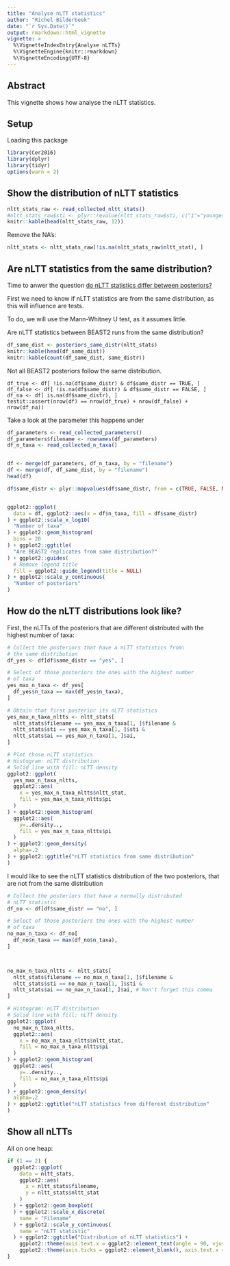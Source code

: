 ```yaml
---
title: "Analyse nLTT statistics"
author: "Richel Bilderbeek"
date: "`r Sys.Date()`"
output: rmarkdown::html_vignette
vignette: >
  %\VignetteIndexEntry{Analyse nLTTs}
  %\VignetteEngine{knitr::rmarkdown}
  %\VignetteEncoding{UTF-8}
---
```


## Abstract

This vignette shows how analyse the nLTT statistics.

## Setup

Loading this package

```r
library(Cer2016)
library(dplyr)
library(tidyr)
options(warn = 2)
```

## Show the distribution of nLTT statistics

```r
nltt_stats_raw <- read_collected_nltt_stats()
#nltt_stats_raw$sti <- plyr::revalue(nltt_stats_raw$sti, c("1"="youngest", "2"="oldest"))
knitr::kable(head(nltt_stats_raw, 12))
```

Remove the NA's:

```r
nltt_stats <- nltt_stats_raw[!is.na(nltt_stats_raw$nltt_stat), ]
```

## Are nLTT statistics from the same distribution?

Time to anwer the question [do nLTT statistics differ between posteriors?](https://github.com/richelbilderbeek/Cer2016/issues/103)

First we need to know if nLTT statistics are from the
same distribution, as this will influence are tests.

To do, we will use the Mann-Whitney U test, as
it assumes little.

Are nLTT statistics between BEAST2 runs from the same
distribution?

```r
df_same_dist <- posteriors_same_distr(nltt_stats)
knitr::kable(head(df_same_dist))
knitr::kable(count(df_same_dist, same_distr))
```

Not all BEAST2 posteriors follow the same distribution.

```
df_true <- df[ !is.na(df$same_distr) & df$same_distr == TRUE, ]
df_false <- df[ !is.na(df$same_distr) & df$same_distr == FALSE, ]
df_na <- df[ is.na(df$same_distr), ]
testit::assert(nrow(df) == nrow(df_true) + nrow(df_false) + nrow(df_na))
```

Take a look at the parameter this happens under

```r
df_parameters <- read_collected_parameters()
df_parameters$filename <- rownames(df_parameters)
df_n_taxa <- read_collected_n_taxa()


df <- merge(df_parameters, df_n_taxa, by = "filename")
df <- merge(df, df_same_dist, by = "filename")
head(df)

df$same_distr <- plyr::mapvalues(df$same_distr, from = c(TRUE, FALSE, NA), to = c("yes", "no", "singular value"))


ggplot2::ggplot(
  data = df, ggplot2::aes(x = df$n_taxa, fill = df$same_distr)
) + ggplot2::scale_x_log10(
  "Number of taxa"
) + ggplot2::geom_histogram(
  bins = 20
) + ggplot2::ggtitle(
  "Are BEAST2 replicates from same distribution?"
) + ggplot2::guides(
  # Remove legend title
  fill = ggplot2::guide_legend(title = NULL) 
) + ggplot2::scale_y_continuous(
  "Number of posteriors"
)
```

## How do the nLTT distributions look like?

First, the nLTTs of the posteriors that are different
distributed with the highest number of taxa:

```r
# Collect the posteriors that have a nLTT statistics from\
# the same distribution
df_yes <- df[df$same_distr == "yes", ]

# Select of those posteriors the ones with the highest number
# of taxa
yes_max_n_taxa <- df_yes[
  df_yes$n_taxa == max(df_yes$n_taxa), 
]

# Obtain that first posterior its nLTT statistics
yes_max_n_taxa_nltts <- nltt_stats[ 
  nltt_stats$filename == yes_max_n_taxa[1, ]$filename & 
  nltt_stats$sti == yes_max_n_taxa[1, ]$sti & 
  nltt_stats$ai == yes_max_n_taxa[1, ]$ai, 
]

# Plot those nLTT statistics
# Histogram: nLTT distribution
# Solid line with fill: nLTT density
ggplot2::ggplot(
  yes_max_n_taxa_nltts, 
  ggplot2::aes(
    x = yes_max_n_taxa_nltts$nltt_stat, 
    fill = yes_max_n_taxa_nltts$pi
  )
) + ggplot2::geom_histogram(
  ggplot2::aes(
    y=..density..,
    fill = yes_max_n_taxa_nltts$pi
  )
) + ggplot2::geom_density(
  alpha=.2
) + ggplot2::ggtitle("nLTT statistics from same distribution"
)
```

I would like to see the nLTT statistics distribution of the two posteriors,
that are not from the same distribution

```r
# Collect the posteriors that have a normally distributed
# nLTT statistic
df_no <- df[df$same_distr == "no", ]

# Select of those posteriors the ones with the highest number
# of taxa
no_max_n_taxa <- df_no[
  df_no$n_taxa == max(df_no$n_taxa), 
]



no_max_n_taxa_nltts <- nltt_stats[ 
  nltt_stats$filename == no_max_n_taxa[1, ]$filename & 
  nltt_stats$sti == no_max_n_taxa[1, ]$sti & 
  nltt_stats$ai == no_max_n_taxa[1, ]$ai, # Non't forget this comma
]

# Histogram: nLTT distribution
# Solid line with fill: nLTT density
ggplot2::ggplot(
  no_max_n_taxa_nltts, 
  ggplot2::aes(
    x = no_max_n_taxa_nltts$nltt_stat, 
    fill = no_max_n_taxa_nltts$pi
  )
) + ggplot2::geom_histogram(
  ggplot2::aes(
    y=..density..,
    fill = no_max_n_taxa_nltts$pi
  )
) + ggplot2::geom_density(
  alpha=.2
) + ggplot2::ggtitle("nLTT statistics from different distribution"
)
```

## Show all nLTTs

All on one heap:

```r
if (1 == 2) {
  ggplot2::ggplot(
    data = nltt_stats,
    ggplot2::aes(
      x = nltt_stats$filename,
      y = nltt_stats$nltt_stat
    )
  ) + ggplot2::geom_boxplot(
  ) + ggplot2::scale_x_discrete(
    name = "Filename"
  ) + ggplot2::scale_y_continuous(
    name = "nLTT statistic"
  ) + ggplot2::ggtitle("Distribution of nLTT statistics") + 
    ggplot2::theme(axis.text.x = ggplot2::element_text(angle = 90, vjust = 0.5)) + ggplot2::theme(legend.position="none") + 
    ggplot2::theme(axis.ticks = ggplot2::element_blank(), axis.text.x = ggplot2::element_blank())
}
```
